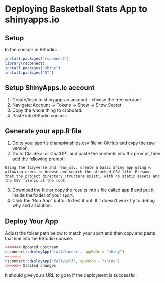 # Deploying Basketball Stats App to shinyapps.io

## Setup

In the console in RStudio:

``` r
install.packages("rsconnect")
library(rsconnect)
install.packages("shiny")
install.packages("DT")
```

## Setup ShinyApps.io account

1.  Create/login to shinyapps.io account - choose the free version!
2.  Navigate: Account → Tokens → Show → Show Secret
3.  Copy the whole thing to clipboard.
4.  Paste into RStudio console.

## Generate your app.R file

1.  Go to your sport's championships.csv file on GitHub and copy the raw version.
2.  Go to Claude.ai or ChatGPT and paste the contents into the prompt, then add the following prompt:

```         
Using the tidyverse and read_csv, create a basic Shiny app using R allowing users to browse and search the attached CSV file. Presume that the project directory structure exists, with no static assets and the CSV file is at the root.
```


3.  Download the file or copy the results into a file called app.R and put it inside the folder of your sport.
4.  Click the "Run App" button to test it out. If it doesn't work try to debug why and a solution.

## Deploy Your App

Adjust the folder path below to match your sport and then copy and paste that line into the RStudio console.

``` r
<<<<<<< Updated upstream
rsconnect::deployApp('fall/soccer', appMode = "shiny")
=======
rsconnect::deployApp('fall/golf', appMode = "shiny")
>>>>>>> Stashed changes
```

It should give you a URL to go to if the deployment is successful.
